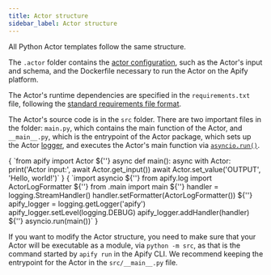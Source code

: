 ```yaml
---
title: Actor structure
sidebar_label: Actor structure
---
```



All Python Actor templates follow the same structure.

The `.actor` folder contains the [actor configuration](https://docs.apify.com/platform/actors/development/actor-config),
such as the Actor's input and schema, and the Dockerfile necessary to run the Actor on the Apify platform.

The Actor's runtime dependencies are specified in the `requirements.txt` file,
following the [standard requirements file format](https://pip.pypa.io/en/stable/reference/requirements-file-format/).

The Actor's source code is in the `src` folder. There are two important files in the folder:
`main.py`, which contains the main function of the Actor,
and `__main__.py`, which is the entrypoint of the Actor package,
which sets up the Actor [logger](../concepts/logging),
and executes the Actor's main function via [`asyncio.run()`](https://docs.python.org/3/library/asyncio-runner.html#asyncio.run).

<Tabs>
    <TabItem value="main.py" label="main.py" default>
        <CodeBlock language="python">{
`from apify import Actor
${''}
async def main():
    async with Actor:
        print('Actor input:', await Actor.get_input())
        await Actor.set_value('OUTPUT', 'Hello, world!')`
        }</CodeBlock>
    </TabItem>
    <TabItem value="__main__.py" label="__main.py__">
        <CodeBlock language="python">{
`import asyncio
${''}
from apify.log import ActorLogFormatter
${''}
from .main import main
${''}
handler = logging.StreamHandler()
handler.setFormatter(ActorLogFormatter())
${''}
apify_logger = logging.getLogger('apify')
apify_logger.setLevel(logging.DEBUG)
apify_logger.addHandler(handler)
${''}
asyncio.run(main())`
        }</CodeBlock>
    </TabItem>
</Tabs>

If you want to modify the Actor structure,
you need to make sure that your Actor will be executable as a module, via `python -m src`,
as that is the command started by `apify run` in the Apify CLI.
We recommend keeping the entrypoint for the Actor in the `src/__main__.py` file.
